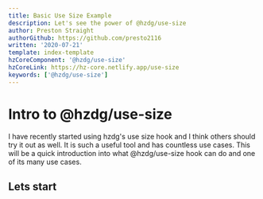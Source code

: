```yaml
---
title: Basic Use Size Example
description: Let's see the power of @hzdg/use-size
author: Preston Straight
authorGithub: https://github.com/presto2116
written: '2020-07-21'
template: index-template
hzCoreComponent: '@hzdg/use-size'
hzCoreLink: https://hz-core.netlify.app/use-size
keywords: ['@hzdg/use-size']
---
```


# Intro to @hzdg/use-size

I have recently started using hzdg's use size hook and
I think others should try it out as well. It is such a useful tool
and has countless use cases. This will be a quick introduction into
what @hzdg/use-size hook can do and one of its many use cases.

## Lets start
